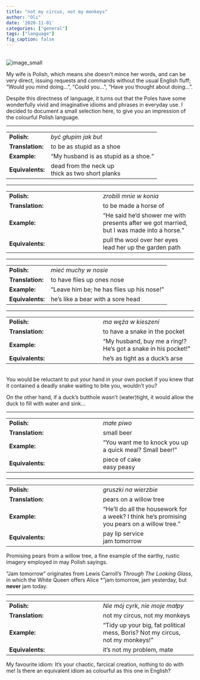 ---
title: "not my circus, not my monkeys"
author: "Oli"
date: '2020-11-01'
categories: ["general"]
tags: ["language"]
fig_caption: false
---
<br>
![image_small](../../../../images/circus_monkey.jpg)

My wife is Polish, which means she doesn't mince her words, and can be very direct, issuing requests and commands without the usual English fluff; "Would you mind doing...", "Could you...", "Have you thought about doing...". 

Despite this directness of language, it turns out that the Poles have some wonderfully vivid and imaginative idioms and phrases in everyday use. I decided to document a small selection here, to give you an impression of the colourful Polish language.
<br><hr>


|||
|--|--|
|**Polish:**|*być głupim jak but*|  
|**Translation:** |to be as stupid as a shoe|
|**Example:**     |"My husband is as stupid as a shoe."|
|**Equivalents:** |dead from the neck up <br> thick as two short planks|

<hr>

|||
|--|--|
|**Polish:**      |*zrobili mnie w konia*|  
|**Translation:** |to be made a horse of|
|**Example:**     |"He said he'd shower me with presents after we got married, but I was made into a horse."|
|**Equivalents:** |pull the wool over her eyes <br>lead her up the garden path|

<hr>

|||
|--|--|
|**Polish:**      |*mieć muchy w nosie*|  
|**Translation:** |to have flies up ones nose|
|**Example:**     |"Leave him be; he has flies up his nose!"|
|**Equivalents:** | he's like a bear with a sore head|

<hr>

|||
|--|--|
|**Polish:**      |*ma węża w kieszeni*|  
|**Translation:** |to have a snake in the pocket|
|**Example:**     |"My husband, buy me a ring!? He's got a snake in his pocket!"|
|**Equivalents:** |he's as tight as a duck's arse|
<br>
You would be reluctant to put your hand in your own pocket if you knew that it contained a deadly snake waiting to bite you, wouldn't you?

On the other hand, if a duck's butthole wasn't (water)tight, it would allow the duck to fill with water and sink...
<hr>

|||
|--|--|
|**Polish:**      |*małe piwo*|  
|**Translation:** |small beer|
|**Example:**     |"You want me to knock you up a quick meal? Small beer!"|
|**Equivalents:** |piece of cake<br>easy peasy|

<hr>

|||
|--|--|
|**Polish:**      |*gruszki na wierzbie*|  
|**Translation:** |pears on a willow tree|
|**Example:**     |"He'll do all the housework for a week? I think he's promising you pears on a willow tree."|
|**Equivalents:** |pay lip service <br>jam tomorrow|

Promising pears from a willow tree, a fine example of the earthy, rustic imagery employed in may Polish sayings.

"Jam tomorrow" originates from Lewis Carroll's *Through The Looking Glass*, in which the White Queen offers Alice *"jam tomorrow, jam yesterday, but **never** jam today.

<hr>

|||
|--|--|
|**Polish:**      |*Nie mój cyrk, nie moje małpy*|  
|**Translation:** |not my circus, not my monkeys|
|**Example:**     |"Tidy up your big, fat political mess, Boris? Not my circus, not my monkeys!"|
|**Equivalents:** |it's not my problem, mate|


My favourite idiom: It's your chaotic, farcical creation, nothing to do with me! Is there an equivalent idiom as colourful as this one in English?
